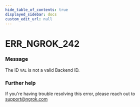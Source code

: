 ```yaml
---
hide_table_of_contents: true
displayed_sidebar: docs
custom_edit_url: null
---
```



# ERR_NGROK_242

### Message
The ID `VAL` is not a valid Backend ID.

### Further help
If you're having trouble resolving this error, please reach out to [support@ngrok.com](mailto:support@ngrok.com?subject=Help%20with%20ERR_NGROK_242)


<ErrorDetails error='err_ngrok_242' />
